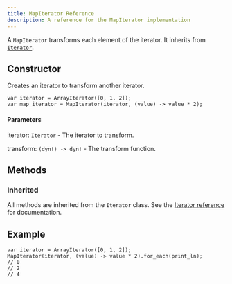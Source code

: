 ---
title: MapIterator Reference
description: A reference for the MapIterator implementation
---

A `MapIterator` transforms each element of the iterator. It inherits from [`Iterator`](/reference/api/iterators/iterator/).

## Constructor

Creates an iterator to transform another iterator.

```ql
var iterator = ArrayIterator([0, 1, 2]);
var map_iterator = MapIterator(iterator, (value) -> value * 2);
```

#### Parameters

iterator: `Iterator` - The iterator to transform.

transform: `(dyn!) -> dyn!` - The transform function.

## Methods

### Inherited

All methods are inherited from the `Iterator` class. See the [Iterator reference](/reference/api/iterators/iterator#methods) for documentation.

## Example

```ql
var iterator = ArrayIterator([0, 1, 2]);
MapIterator(iterator, (value) -> value * 2).for_each(print_ln);
// 0
// 2
// 4
```
